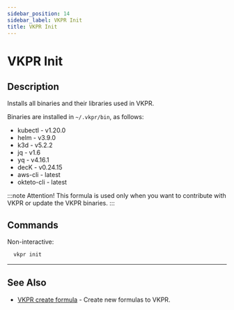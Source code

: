 ```yaml
---
sidebar_position: 14
sidebar_label: VKPR Init
title: VKPR Init
---
```


# VKPR Init

## Description

Installs all binaries and their libraries used in VKPR.

Binaries are installed in `~/.vkpr/bin`, as follows:

- kubectl - v1.20.0
- helm - v3.9.0
- k3d - v5.2.2
- jq - v1.6
- yq - v4.16.1
- decK - v0.24.15
- aws-cli - latest
- okteto-cli - latest

:::note Attention!
This formula is used only when you want to contribute with VKPR or update the VKPR binaries.
:::

## Commands

Non-interactive:

```bash
  vkpr init
```

---

## See Also

- [VKPR create formula](/docs/commands/create) - Create new formulas to VKPR.
